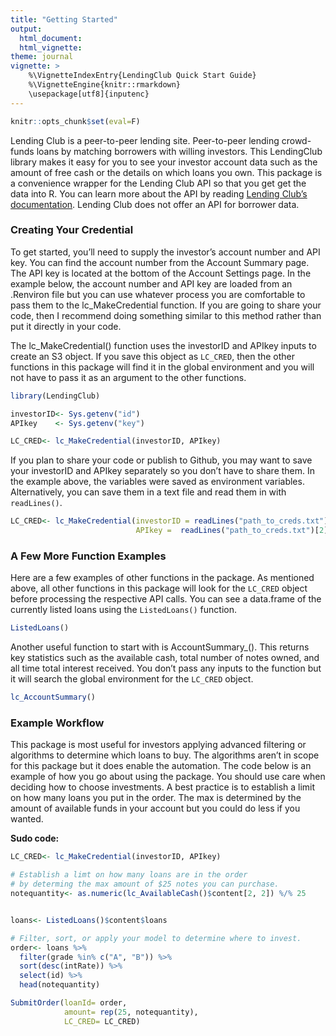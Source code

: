 ```yaml
---
title: "Getting Started"
output: 
  html_document:
  html_vignette:
theme: journal
vignette: >
    %\VignetteIndexEntry{LendingClub Quick Start Guide}
    %\VignetteEngine{knitr::rmarkdown}
    \usepackage[utf8]{inputenc}
---
```


```r
knitr::opts_chunk$set(eval=F)
```

Lending Club is a peer-to-peer lending site.  Peer-to-peer lending crowd-funds loans by matching borrowers with willing investors. This LendingClub library makes it easy for you to see your investor account data such as the amount of free cash or the details on which loans you own. This package is a convenience wrapper for the Lending Club API so that you get get the data into R. You can learn more about the API by reading [Lending Club's documentation](https://www.lendingclub.com/developers/lc-api.action).  Lending Club does not offer an API for borrower data.


### Creating Your Credential 
To get started, you'll need to supply the investor's account number and API key. You can find the account number from the Account Summary page. The API key is located at the bottom of the Account Settings page. In the example below, the account number and API key are loaded from an .Renviron file but you can use whatever process you are comfortable to pass them to the lc_MakeCredential function. If you are going to share your code, then I recommend doing something similar to this method rather than put it directly in your code.

The lc_MakeCredential() function uses the investorID and APIkey inputs to create an S3 object. If you save this object as <code>LC_CRED</code>, then the other functions in this package will find it in the global environment and you will not have to pass it as an argument to the other functions. 

```r
library(LendingClub)

investorID<- Sys.getenv("id")
APIkey    <- Sys.getenv("key")

LC_CRED<- lc_MakeCredential(investorID, APIkey)
``` 

If you plan to share your code or publish to Github, you may want to save your investorID and APIkey separately so you don't have to share them.  In the example above, the variables were saved as environment variables.  Alternatively, you can save them in a text file and read them in with <code>readLines()</code>. 

```r
LC_CRED<- lc_MakeCredential(investorID = readLines("path_to_creds.txt")[1],
                            APIkey =  readLines("path_to_creds.txt")[2])
```

### A Few More Function Examples 
Here are a few examples of other functions in the package. As mentioned above, all other functions in this package will look for the <code>LC_CRED</code> object before processing the respective API calls.  You can see a data.frame of the currently listed loans using the <code>ListedLoans()</code> function.  

```r
ListedLoans()
```

Another useful function to start with is AccountSummary_(). This returns key statistics such as the available cash, total number of notes owned, and all time total interest received. You don't pass any inputs to the function but it will search the global environment for the <code>LC_CRED</code> object. 
```r
lc_AccountSummary()
```


### Example Workflow
This package is most useful for investors applying advanced filtering or algorithms to determine which loans to buy.  The algorithms aren't in scope for this package but it does enable the automation. The code below is an example of how you go about using the package.  You should use care when deciding how to choose investments. A best practice is to establish a limit on how many loans you put in the order. The max is determined by the amount of available funds in your account but you could do less if you wanted. 



**Sudo code:**
```r
LC_CRED<- lc_MakeCredential(investorID, APIkey)

# Establish a limt on how many loans are in the order 
# by determing the max amount of $25 notes you can purchase.
notequantity<- as.numeric(lc_AvailableCash()$content[2, 2]) %/% 25


loans<- ListedLoans()$content$loans

# Filter, sort, or apply your model to determine where to invest.
order<- loans %>%
  filter(grade %in% c("A", "B")) %>%
  sort(desc(intRate)) %>%
  select(id) %>%
  head(notequantity) 

SubmitOrder(loanId= order,
            amount= rep(25, notequantity),
            LC_CRED= LC_CRED)
````